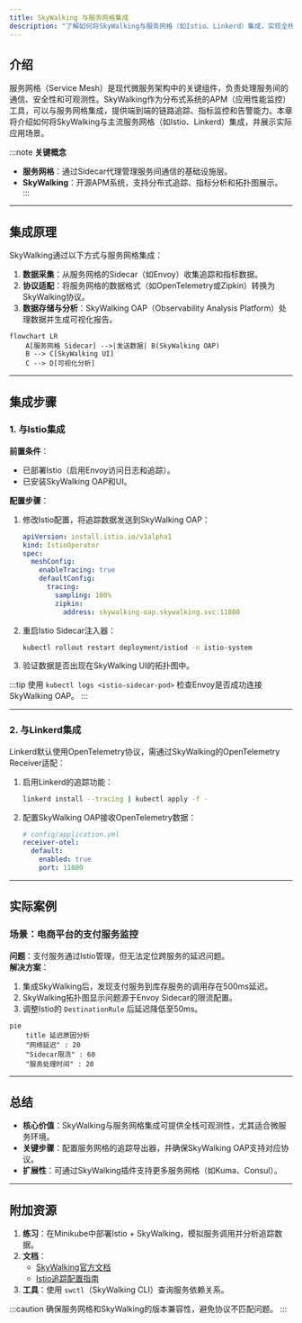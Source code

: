 ```yaml
---
title: SkyWalking 与服务网格集成
description: "了解如何将SkyWalking与服务网格（如Istio、Linkerd）集成，实现全栈可观测性。包含配置示例、实战场景及常见问题解答。"
---
```


## 介绍

服务网格（Service Mesh）是现代微服务架构中的关键组件，负责处理服务间的通信、安全性和可观测性。SkyWalking作为分布式系统的APM（应用性能监控）工具，可以与服务网格集成，提供端到端的链路追踪、指标监控和告警能力。本章将介绍如何将SkyWalking与主流服务网格（如Istio、Linkerd）集成，并展示实际应用场景。

:::note
**关键概念**  
- **服务网格**：通过Sidecar代理管理服务间通信的基础设施层。  
- **SkyWalking**：开源APM系统，支持分布式追踪、指标分析和拓扑图展示。  
:::

---

## 集成原理

SkyWalking通过以下方式与服务网格集成：  
1. **数据采集**：从服务网格的Sidecar（如Envoy）收集追踪和指标数据。  
2. **协议适配**：将服务网格的数据格式（如OpenTelemetry或Zipkin）转换为SkyWalking协议。  
3. **数据存储与分析**：SkyWalking OAP（Observability Analysis Platform）处理数据并生成可视化报告。

```mermaid
flowchart LR
    A[服务网格 Sidecar] -->|发送数据| B(SkyWalking OAP)
    B --> C[SkyWalking UI]
    C --> D[可视化分析]
```

---

## 集成步骤

### 1. 与Istio集成

**前置条件**：  
- 已部署Istio（启用Envoy访问日志和追踪）。  
- 已安装SkyWalking OAP和UI。

**配置步骤**：  
1. 修改Istio配置，将追踪数据发送到SkyWalking OAP：  
   ```yaml
   apiVersion: install.istio.io/v1alpha1
   kind: IstioOperator
   spec:
     meshConfig:
       enableTracing: true
       defaultConfig:
         tracing:
           sampling: 100%
           zipkin:
             address: skywalking-oap.skywalking.svc:11800
   ```

2. 重启Istio Sidecar注入器：  
   ```bash
   kubectl rollout restart deployment/istiod -n istio-system
   ```

3. 验证数据是否出现在SkyWalking UI的拓扑图中。

:::tip
使用 `kubectl logs <istio-sidecar-pod>` 检查Envoy是否成功连接SkyWalking OAP。
:::

---

### 2. 与Linkerd集成

Linkerd默认使用OpenTelemetry协议，需通过SkyWalking的OpenTelemetry Receiver适配：  
1. 启用Linkerd的追踪功能：  
   ```bash
   linkerd install --tracing | kubectl apply -f -
   ```

2. 配置SkyWalking OAP接收OpenTelemetry数据：  
   ```yaml
   # config/application.yml
   receiver-otel:
     default:
       enabled: true
       port: 11800
   ```

---

## 实际案例

### 场景：电商平台的支付服务监控  
**问题**：支付服务通过Istio管理，但无法定位跨服务的延迟问题。  
**解决方案**：  
1. 集成SkyWalking后，发现支付服务到库存服务的调用存在500ms延迟。  
2. SkyWalking拓扑图显示问题源于Envoy Sidecar的限流配置。  
3. 调整Istio的 `DestinationRule` 后延迟降低至50ms。

```mermaid
pie
    title 延迟原因分析
    "网络延迟" : 20
    "Sidecar限流" : 60
    "服务处理时间" : 20
```

---

## 总结

- **核心价值**：SkyWalking与服务网格集成可提供全栈可观测性，尤其适合微服务环境。  
- **关键步骤**：配置服务网格的追踪导出器，并确保SkyWalking OAP支持对应协议。  
- **扩展性**：可通过SkyWalking插件支持更多服务网格（如Kuma、Consul）。

---

## 附加资源

1. **练习**：在Minikube中部署Istio + SkyWalking，模拟服务调用并分析追踪数据。  
2. **文档**：  
   - [SkyWalking官方文档](https://skywalking.apache.org/docs/)  
   - [Istio追踪配置指南](https://istio.io/latest/docs/tasks/observability/distributed-tracing/)  
3. **工具**：使用 `swctl`（SkyWalking CLI）查询服务依赖关系。

:::caution
确保服务网格和SkyWalking的版本兼容性，避免协议不匹配问题。
:::